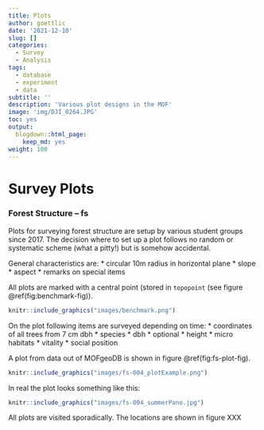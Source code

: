```yaml
---
title: Plots
author: goettlic
date: '2021-12-10'
slug: []
categories:
  - Survey
  - Analysis
tags:
  - database
  - experiment
  - data
subtitle: ''
description: 'Various plot designs in the MOF'
image: 'img/DJI_0264.JPG'
toc: yes
output:
  blogdown::html_page:
    keep_md: yes
weight: 100
---
```

# Survey Plots

### Forest Structure -- fs
Plots for surveying forest structure are setup by various student groups since 2017. The decision where to set up a plot follows no random or systematic scheme (what a pitty!) but is somehow accidental.

General characteristics are:
* circular 10m radius in horizontal plane
* slope
* aspect
* remarks on special items

All plots are marked with a central point (stored in `topopoint` (see figure \@ref(fig:benchmark-fig)).

```r
knitr::include_graphics("images/benchmark.png")
```

On the plot following items are surveyed depending on time:
* coordinates of all trees from 7 cm dbh
* species
* dbh
* optional
  * height
  * micro habitats
  * vitality
  * social position
  
A plot from data out of MOFgeoDB is shown in figure \@ref(fig:fs-plot-fig).

```r
knitr::include_graphics("images/fs-004_plotExample.png")
```
In real the plot looks something like this:
```r
knitr::include_graphics("images/fs-004_summerPano.jpg")
```



All plots are visited sporadically. The locations are shown in figure XXX